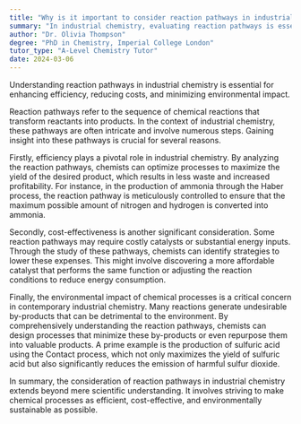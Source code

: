 ```yaml
---
title: "Why is it important to consider reaction pathways in industrial chemistry?"
summary: "In industrial chemistry, evaluating reaction pathways is essential for enhancing efficiency, reducing costs, and minimizing environmental impact."
author: "Dr. Olivia Thompson"
degree: "PhD in Chemistry, Imperial College London"
tutor_type: "A-Level Chemistry Tutor"
date: 2024-03-06
---
```


Understanding reaction pathways in industrial chemistry is essential for enhancing efficiency, reducing costs, and minimizing environmental impact.

Reaction pathways refer to the sequence of chemical reactions that transform reactants into products. In the context of industrial chemistry, these pathways are often intricate and involve numerous steps. Gaining insight into these pathways is crucial for several reasons.

Firstly, efficiency plays a pivotal role in industrial chemistry. By analyzing the reaction pathways, chemists can optimize processes to maximize the yield of the desired product, which results in less waste and increased profitability. For instance, in the production of ammonia through the Haber process, the reaction pathway is meticulously controlled to ensure that the maximum possible amount of nitrogen and hydrogen is converted into ammonia.

Secondly, cost-effectiveness is another significant consideration. Some reaction pathways may require costly catalysts or substantial energy inputs. Through the study of these pathways, chemists can identify strategies to lower these expenses. This might involve discovering a more affordable catalyst that performs the same function or adjusting the reaction conditions to reduce energy consumption.

Finally, the environmental impact of chemical processes is a critical concern in contemporary industrial chemistry. Many reactions generate undesirable by-products that can be detrimental to the environment. By comprehensively understanding the reaction pathways, chemists can design processes that minimize these by-products or even repurpose them into valuable products. A prime example is the production of sulfuric acid using the Contact process, which not only maximizes the yield of sulfuric acid but also significantly reduces the emission of harmful sulfur dioxide.

In summary, the consideration of reaction pathways in industrial chemistry extends beyond mere scientific understanding. It involves striving to make chemical processes as efficient, cost-effective, and environmentally sustainable as possible.
    